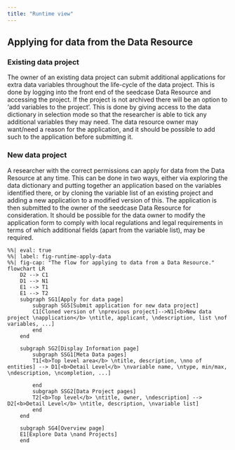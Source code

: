 ```yaml
---
title: "Runtime view"
---
```


## Applying for data from the Data Resource

### Existing data project

The owner of an existing data project can submit additional applications
for extra data variables throughout the life-cycle of the data project.
This is done by logging into the front end of the seedcase Data Resource
and accessing the project. If the project is not archived there will be
an option to 'add variables to the project'. This is done by giving
access to the data dictionary in selection mode so that the researcher
is able to tick any additional variables they may need. The data
resource owner may want/need a reason for the application, and it should
be possible to add such to the application before submitting it.

### New data project

A researcher with the correct permissions can apply for data from the
Data Resource at any time. This can be done in two ways, either via
exploring the data dictionary and putting together an application based
on the variables identified there, or by cloning the variable list of an
existing project and adding a new application to a modified version of
this. The application is then submitted to the owner of the seedcase
Data Resource for consideration. It should be possible for the data
owner to modify the application form to comply with local regulations
and legal requirements in terms of which additional fields (apart from
the variable list), may be required.

```mermaid
%%| eval: true
%%| label: fig-runtime-apply-data
%%| fig-cap: "The flow for applying to data from a Data Resource."
flowchart LR
    D2 --> C1
    D1 --> N1
    E1 --> T1
    E1 --> T2
    subgraph SG1[Apply for data page]
        subgraph SG5[Submit application for new data project]
        C1[Cloned version of \nprevious project]-->N1[<b>New data project \napplication</b> \ntitle, applicant, \ndescription, list \nof variables, ...]
        end
    end

    subgraph SG2[Display Information page]
        subgraph SSG1[Meta Data pages]
        T1[<b>Top level area</b> \ntitle, description, \nno of entities] --> D1[<b>Detail Level</b> \nvariable name, \ntype, min/max, \ndescription, \ncompletion, ...] 

        end
        subgraph SSG2[Data Project pages]
        T2[<b>Top level</b> \ntitle, owner, \ndescription] --> D2[<b>Detail Level</b> \ntitle, description, \nvariable list]
        end
    end

    subgraph SG4[Overview page]
    E1[Explore Data \nand Projects]
    end
```
